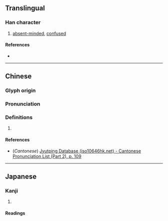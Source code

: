 {{character info}}
==Translingual==

===Han character===
{{Han char|rn=61|rad=心|as=09|sn=13|four=|canj=PPKP|ids=⿰忄怱}}

# [[absent-minded]], [[confused]]

====References====
* {{Han ref|kx=0395.260|dkj=10956|dj=0734.020|hdz=42330.110|uh=6121|ud=24865}}

----

==Chinese==
{{zh-forms}}

===Glyph origin===
{{Han etym}}

===Pronunciation===
{{zh-pron
|m=zǒng,lèng
|c=zung2
|mc=y
|oc=y
|ma=
|cat=a
}}

===Definitions===
{{zh-hanzi}}

# {{rfdef|zh}}

====References====
* (''Cantonese'') [http://www.iso10646hk.net/jp/document/download.jsp Jyutping Database (iso10646hk.net) - Cantonese Pronunciation List (Part 2), p. 109]

----

==Japanese==

===Kanji===
{{ja-kanji|grade=|rs=心09}}

# {{rfdef|ja|sort=心09}}

====Readings====
{{ja-readings
|goon=す
|kanon=そう
|kun=}}